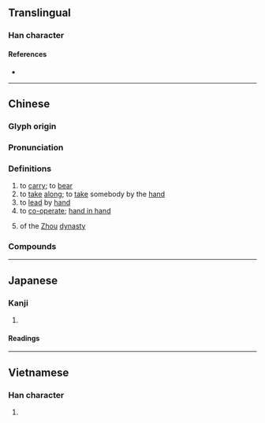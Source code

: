 {{also|携}}
{{character info}}
==Translingual==

===Han character===
{{Han char|rn=64|rad=手|as=18|sn=21|four=52027|canj=QUOB|ids=⿰扌巂}}

====References====
* {{Han ref|kx=0463.310|dkj=13008|dj=0812.330|hdz=31987.050|uh=651C|ud=25884|bh=C4E2|bd=50402}}

----

==Chinese==
{{zh-forms|s=携|ss=𰓊|alt=携,㩗,𢹂,㩦,擕}}
{{zh-wp|en:Xie of Zhou}}

===Glyph origin===
{{Han etym}}

===Pronunciation===
{{zh-pron
|m=携
|c=kwai4
|h=gd=hi1
|md=
|mn=hê
|mn-t=hi6
|w=
|mc=y
|oc=y
|cat=v,pn
}}

===Definitions===
{{zh-hanzi}}

# to [[carry]]; to [[bear]]
# to [[take]] [[along]]; to [[take]] somebody by the [[hand]]
# to [[lead]] by [[hand]]
# to [[co-operate]]; [[hand in hand]]
# {{w|King Xie of Zhou|King Xie}} of the [[Zhou]] [[dynasty]]

===Compounds===
{{zh-der|攜帶|攜帶品|提攜|攜手|扶老攜幼|攜款|便攜|便攜式|攜手並肩|攜手同行|攜眷|攜家帶眷|載攜|攜家帶口|攜程|分攜|攜持|攜男抱女|攜雲握雨|攜幼扶老|握雨攜雲|攜扶|攜老扶幼|握雲攜雨|攜雲挈雨|攜貳|攜老挈幼|手攜手|攜手合作|攜男挈女|攜老扶弱|攜手接武|攜離|攜挾帶|褓抱提攜|解攜|負老攜幼}}

{{zh-cat|Individuals}}

----

==Japanese==

===Kanji===
{{ja-kanji|grade=|rs=手18}}

# {{n-g|Original form of {{ja-l|携}}}}

====Readings====
{{ja-readings
|goon=え<ゑ
|kanon=けい<けい<くゑい
|kun=たずさ-える<たづさ-へる, たずさ-わる<たづさ-はる
}}

----

==Vietnamese==

===Han character===
{{vi-readings|rs=手18|reading=huề}}

# {{rfdef|vi|sort=手18}}
